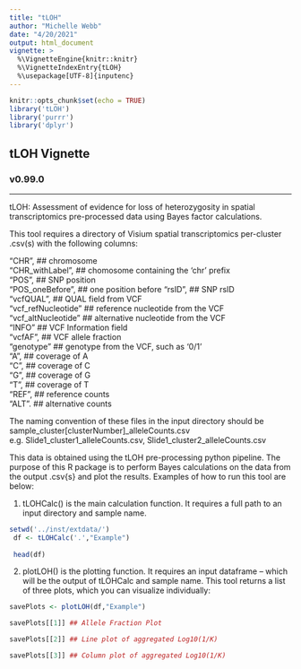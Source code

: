 ```yaml
---
title: "tLOH"
author: "Michelle Webb"
date: "4/20/2021"
output: html_document
vignette: >
  %\VignetteEngine{knitr::knitr}
  %\VignetteIndexEntry{tLOH}
  %\usepackage[UTF-8]{inputenc}
---
```


```r
knitr::opts_chunk$set(echo = TRUE)
library('tLOH')
library('purrr')
library('dplyr')
```

## tLOH Vignette
### v0.99.0    
______________

tLOH: Assessment of evidence for loss of heterozygosity in spatial 
transcriptomics pre-processed data using Bayes factor calculations.

This tool requires a directory of Visium spatial transcriptomics per-cluster 
.csv(s) with the following columns:

"CHR", ## chromosome            
"CHR\_withLabel", ## chomosome containing the 'chr' prefix            
"POS", ## SNP position        
"POS\_oneBefore", ## one position before
"rsID", ## SNP rsID            
"vcfQUAL", ## QUAL field from VCF           
"vcf_refNucleotide" ## reference nucleotide from the VCF          
"vcf\_altNucleotide" ## alternative nucleotide from the VCF       
"INFO" ## VCF Information field          
"vcfAF", ## VCF allele fraction            
"genotype" ## genotype from the VCF, such as '0/1'        
"A", ## coverage of A           
"C", ## coverage of C       
"G", ## coverage of G         
"T", ## coverage of T        
"REF", ## reference counts           
"ALT". ## alternative counts         

The naming convention of these files in the input directory should be
sample\_cluster[clusterNumber]\_alleleCounts.csv
e.g. Slide1\_cluster1_alleleCounts.csv, Slide1\_cluster2\_alleleCounts.csv

This data is obtained using the tLOH pre-processing python pipeline. The 
purpose of this R package is to perform Bayes calculations on the data from the
output .csv{s} and plot the results. Examples of how to run this tool are below:


1. tLOHCalc() is the main calculation function. It requires a full path to
an input directory and sample name.
```r
setwd('../inst/extdata/')
 df <- tLOHCalc('.',"Example")
 
 head(df)
```

2. plotLOH() is the plotting function. It requires an input dataframe -- 
which will be the output of tLOHCalc and sample name. This tool returns a 
list of three plots, which you can visualize individually:

```r
savePlots <- plotLOH(df,"Example")

savePlots[[1]] ## Allele Fraction Plot

savePlots[[2]] ## Line plot of aggregated Log10(1/K)

savePlots[[3]] ## Column plot of aggregated Log10(1/K)
```

